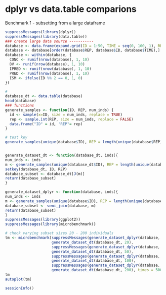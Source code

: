 dplyr vs data.table comparions
====================================

Benchmark 1 - subsetting from a large dataframe
```r
suppressMessages(library(dplyr))
suppressMessages(library(data.table))
### create large data source -----------
database <- data.frame(expand.grid(ID = 1:50, TIME = seq(0, 100, 1), REP = 1:250))
database <- database[order(database$REP, database$ID, database$TIME),]
database <- within(database, {
  CONC <- runif(nrow(database), 1, 10)
  DV <- runif(nrow(database), 1, 10)
  IPRED <- runif(nrow(database), 1, 10)
  PRED <- runif(nrow(database), 1, 10)
  ISM <- ifelse(ID %% 2 == 0, 1, 0)
})

#
database_dt <- data.table(database)
head(database)
### functions
generate_samples <- function(ID, REP, num_inds) {
  id <- sample(x=ID, size = num_inds, replace = TRUE)
  rep <- sample.int(REP, size = num_inds, replace = FALSE)
  data.frame("ID" = id, "REP"= rep)
}

# test key
generate_samples(unique(database$ID), REP = length(unique(database$REP)), num_inds = 10)


generate_dataset_dt <- function(database_dt, inds){
num_inds <- inds
m <- generate_samples(unique(database_dt$ID), REP = length(unique(database_dt$REP)), num_inds = num_inds)
setkey(database_dt, ID, REP)
database_subset <- database_dt[J(m)]
return(database_subset)
}

generate_dataset_dplyr <- function(database, inds){
num_inds <- inds
m <- generate_samples(unique(database$ID), REP = length(unique(database$REP)), num_inds = num_inds)
database_subset <- semi_join(database, m)
return(database_subset)
}
suppressMessages(library(ggplot2))
suppressMessages(library(microbenchmark))

# check varying subset sizes 20 - 200 individuals
tm <- microbenchmark(suppressMessages(generate_dataset_dplyr(database, 20)),
                     generate_dataset_dt(database_dt, 20),
                     suppressMessages(generate_dataset_dplyr(database, 50)),
                     generate_dataset_dt(database_dt, 50),
                     suppressMessages(generate_dataset_dplyr(database, 100)),
                     generate_dataset_dt(database_dt, 100),
                     suppressMessages(generate_dataset_dplyr(database, 200)),
                     generate_dataset_dt(database_dt, 200), times = 500L)
tm
autoplot(tm)
```

```r
sessionInfo()
```

